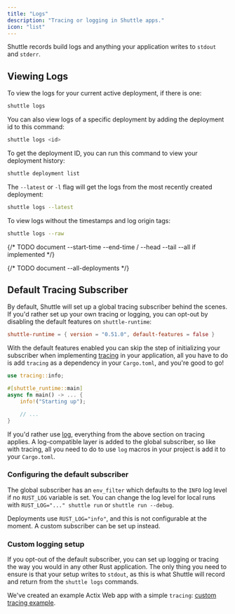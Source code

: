 ```yaml
---
title: "Logs"
description: "Tracing or logging in Shuttle apps."
icon: "list"
---
```


Shuttle records build logs and anything your application writes to `stdout` and `stderr`.

## Viewing Logs

To view the logs for your current active deployment, if there is one:

```bash
shuttle logs
```

You can also view logs of a specific deployment by adding the deployment id to this command:

```bash
shuttle logs <id>
```

To get the deployment ID, you can run this command to view your deployment history:

```bash
shuttle deployment list
```

The `--latest` or `-l` flag will get the logs from the most recently created deployment:

```bash
shuttle logs --latest
```

To view logs without the timestamps and log origin tags:

```bash
shuttle logs --raw
```

{/* TODO document --start-time --end-time / --head --tail --all if implemented */}

{/* TODO document --all-deployments */}

## Default Tracing Subscriber

By default, Shuttle will set up a global tracing subscriber behind the scenes.
If you'd rather set up your own tracing or logging, you can opt-out by disabling the default features on `shuttle-runtime`:

```toml Cargo.toml
shuttle-runtime = { version = "0.51.0", default-features = false }
```

With the default features enabled you can skip the step of initializing your subscriber when implementing [tracing](https://docs.rs/tracing/latest/tracing/)
in your application, all you have to do is add `tracing` as a dependency in your `Cargo.toml`, and you're good to go!

```rust
use tracing::info;

#[shuttle_runtime::main]
async fn main() -> ... {
    info!("Starting up");

    // ...
}
```

If you'd rather use [log](https://docs.rs/log/latest/log/), everything from the above section on tracing applies.
A log-compatible layer is added to the global subscriber, so like with tracing, all you need to do to use `log` macros
in your project is add it to your `Cargo.toml`.

### Configuring the default subscriber

The global subscriber has an `env_filter` which defaults to the `INFO` log level if no `RUST_LOG` variable is set.
You can change the log level for local runs with `RUST_LOG="..." shuttle run` or `shuttle run --debug`.

Deployments use `RUST_LOG="info"`, and this is not configurable at the moment. A custom subscriber can be set up instead.

### Custom logging setup

If you opt-out of the default subscriber, you can set up logging or tracing the way you would in any other Rust application.
The only thing you need to ensure is that your setup writes to `stdout`, as this is what Shuttle will record and return from
the `shuttle logs` commands.

We've created an example Actix Web app with a simple `tracing`: [custom tracing example](https://github.com/shuttle-hq/shuttle-examples/tree/main/tracing/custom-tracing-subscriber).
